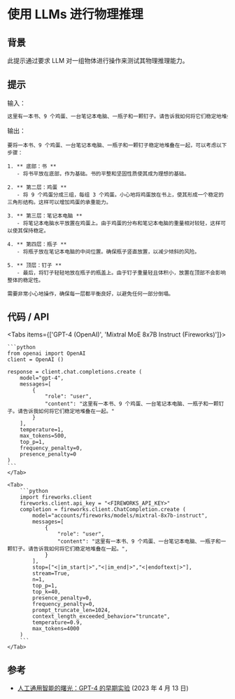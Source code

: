 # 使用 LLMs 进行物理推理


## 背景
此提示通过要求 LLM 对一组物体进行操作来测试其物理推理能力。

## 提示

输入：

```markdown
这里有一本书、9 个鸡蛋、一台笔记本电脑、一瓶子和一颗钉子。请告诉我如何将它们稳定地堆叠在一起。
```

输出：

```
要将一本书、9 个鸡蛋、一台笔记本电脑、一瓶子和一颗钉子稳定地堆叠在一起，可以考虑以下步骤：

1. ** 底部：书 **
   - 将书平放在底部，作为基础。书的平整和坚固性质使其成为理想的基础。

2. ** 第二层：鸡蛋 **
   - 将 9 个鸡蛋分成三组，每组 3 个鸡蛋。小心地将鸡蛋放在书上，使其形成一个稳定的三角形结构。这样可以增加鸡蛋的承重能力。

3. ** 第三层：笔记本电脑 **
   - 将笔记本电脑水平放置在鸡蛋上。由于鸡蛋的分布和笔记本电脑的重量相对较轻，这样可以使其保持稳定。

4. ** 第四层：瓶子 **
   - 将瓶子放在笔记本电脑的中间位置。确保瓶子竖直放置，以减少倾斜的风险。

5. ** 顶层：钉子 **
   - 最后，将钉子轻轻地放在瓶子的瓶盖上。由于钉子重量轻且体积小，放置在顶部不会影响整体的稳定性。

需要非常小心地操作，确保每一层都平衡良好，以避免任何一部分倒塌。
```


## 代码 / API

<Tabs items={['GPT-4 (OpenAI)', 'Mixtral MoE 8x7B Instruct (Fireworks)']}>
    <Tab>
  
    ```python
    from openai import OpenAI
    client = OpenAI ()

    response = client.chat.completions.create (
        model="gpt-4",
        messages=[
            {
                "role": "user",
                "content": "这里有一本书、9 个鸡蛋、一台笔记本电脑、一瓶子和一颗钉子。请告诉我如何将它们稳定地堆叠在一起。"
            }
        ],
        temperature=1,
        max_tokens=500,
        top_p=1,
        frequency_penalty=0,
        presence_penalty=0
    )
    ```
    </Tab>

    <Tab>
        ```python
        import fireworks.client
        fireworks.client.api_key = "<FIREWORKS_API_KEY>"
        completion = fireworks.client.ChatCompletion.create (
            model="accounts/fireworks/models/mixtral-8x7b-instruct",
            messages=[
                {
                    "role": "user",
                    "content": "这里有一本书、9 个鸡蛋、一台笔记本电脑、一瓶子和一颗钉子。请告诉我如何将它们稳定地堆叠在一起。",
                }
            ],
            stop=["<|im_start|>","<|im_end|>","<|endoftext|>"],
            stream=True,
            n=1,
            top_p=1,
            top_k=40,
            presence_penalty=0,
            frequency_penalty=0,
            prompt_truncate_len=1024,          
            context_length_exceeded_behavior="truncate",
            temperature=0.9,
            max_tokens=4000
        )
        ```
    </Tab>
</Tabs>

## 参考
- [人工通用智能的曙光：GPT-4 的早期实验](https://arxiv.org/abs/2303.12712) (2023 年 4 月 13 日)